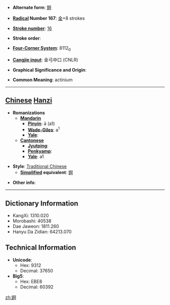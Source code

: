 * '''Alternate form''': [[锕]]

* '''[[Wiktionary:Chinese radical index| Radical]] Number 167''': [[Wiktionary:Chinese radical index 金|金]]+8 strokes

* '''[[Wiktionary:Chinese total strokes index|Stroke number]]''': [[Wiktionary:Chinese total strokes index 16|16]]

* '''Stroke order''': 

* '''[[Wiktionary:Chinese four corner index|Four-Corner System]]''': 8112<sub>0</sub>

* '''[[Wiktionary:Chinese Cangjie index|Cangjie input]]''': 金弓中口 (CNLR)

* '''Graphical Significance and Origin''': 

* '''Common Meaning''': actinium

----

== [[Chinese]] [[Hanzi]] ==

* '''Romanizations'''
** '''[[Mandarin]]'''
*** '''[[Pinyin]]''': ā (a1)
*** '''[[Wade-Giles]]''': a<sup>1</sup>
*** '''[[Yale]]''': 
** '''[[Cantonese]]'''
*** '''[[Jyutping]]''':
*** '''[[Penkyamp]]''': 
*** '''[[Yale]]''': a1

* '''Style''': [[Traditional Chinese]] 
** '''[[Simplified Chinese|Simplified]] equivalent''': [[锕]]

* '''Other info''': 

----

== Dictionary Information ==

* KangXi: 1310.020
* Morobashi: 40538
* Dae Jaweon: 1811.260
* Hanyu Da Zidian: 64213.070

== Technical Information ==

* '''Unicode''':
** Hex: 9312
** Decimal: 37650
* '''Big5''':
** Hex: EBE8
** Decimal: 60392

[[zh:錒]]